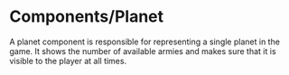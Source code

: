 # Components/Planet

A planet component is responsible for representing a single planet in the game. It shows the number of available armies and makes sure that it is visible to the player at all times.
